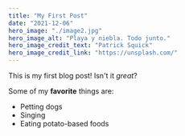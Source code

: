```yaml
---
title: "My First Post"
date: "2021-12-06"
hero_image: "./image2.jpg"
hero_image_alt: "Playa y niebla. Todo junto."
hero_image_credit_text: "Patrick Squick"
hero_image_credit_link: "https://unsplash.com/"
---
```


This is my first blog post! Isn't it _great_?

Some of my **favorite** things are:

- Petting dogs
- Singing
- Eating potato-based foods
